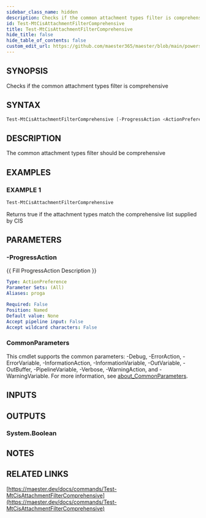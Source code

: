 ```yaml
---
sidebar_class_name: hidden
description: Checks if the common attachment types filter is comprehensive
id: Test-MtCisAttachmentFilterComprehensive
title: Test-MtCisAttachmentFilterComprehensive
hide_title: false
hide_table_of_contents: false
custom_edit_url: https://github.com/maester365/maester/blob/main/powershell/public/Test-MtCisAttachmentFilterComprehensive.ps1
---
```


## SYNOPSIS

Checks if the common attachment types filter is comprehensive

## SYNTAX

```powershell
Test-MtCisAttachmentFilterComprehensive [-ProgressAction <ActionPreference>] [<CommonParameters>]
```

## DESCRIPTION

The common attachment types filter should be comprehensive

## EXAMPLES

### EXAMPLE 1

```powershell
Test-MtCisAttachmentFilterComprehensive
```

Returns true if the attachment types match the comprehensive list supplied by CIS

## PARAMETERS

### -ProgressAction

\{\{ Fill ProgressAction Description \}\}

```yaml
Type: ActionPreference
Parameter Sets: (All)
Aliases: proga

Required: False
Position: Named
Default value: None
Accept pipeline input: False
Accept wildcard characters: False
```

### CommonParameters

This cmdlet supports the common parameters: -Debug, -ErrorAction, -ErrorVariable, -InformationAction, -InformationVariable, -OutVariable, -OutBuffer, -PipelineVariable, -Verbose, -WarningAction, and -WarningVariable. For more information, see [about_CommonParameters](http://go.microsoft.com/fwlink/?LinkID=113216).

## INPUTS

## OUTPUTS

### System.Boolean

## NOTES

## RELATED LINKS

[https://maester.dev/docs/commands/Test-MtCisAttachmentFilterComprehensive](https://maester.dev/docs/commands/Test-MtCisAttachmentFilterComprehensive)
